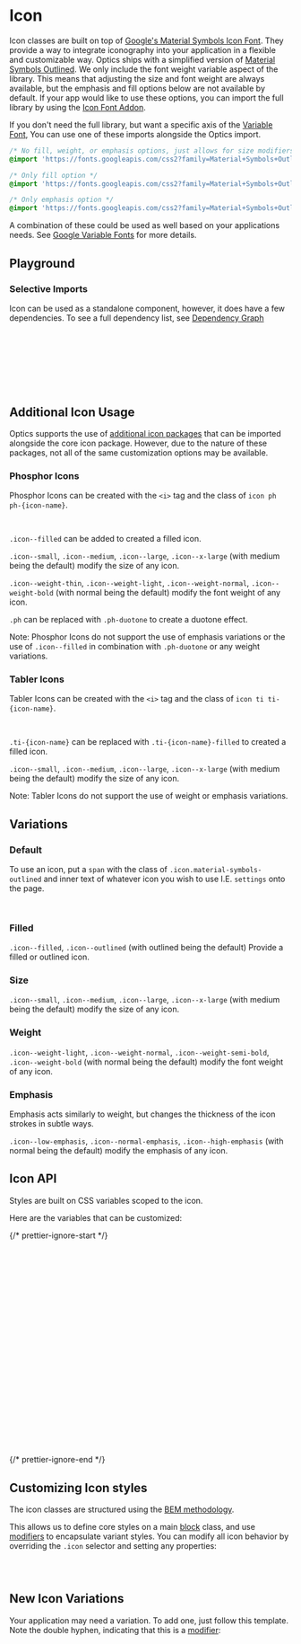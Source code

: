 

<Meta of={IconStories} />

# Icon

<div
  dangerouslySetInnerHTML={{
    __html: createSourceCodeLink({ link: 'components/icon.css' }).outerHTML,
  }}
></div>

Icon classes are built on top of [Google's Material Symbols Icon Font](https://fonts.google.com/icons). They provide a way to integrate iconography into your application in a flexible and customizable way.
Optics ships with a simplified version of [Material Symbols Outlined](https://fonts.google.com/icons?icon.style=Outlined). We only include the font weight variable aspect of the library.
This means that adjusting the size and font weight are always available, but the emphasis and fill options below are not available by default. If your app would like to use these options, you can import the full library by using the [Icon Font Addon](?path=/docs/overview-addons--docs#icon-fonts).

If you don't need the full library, but want a specific axis of the [Variable Font](?path=/docs/tokens-typography-font-family--docs#variable-fonts), You can use one of these imports alongside the Optics import.

```css
/* No fill, weight, or emphasis options, just allows for size modifiers */
@import 'https://fonts.googleapis.com/css2?family=Material+Symbols+Outlined&display=block';

/* Only fill option */
@import 'https://fonts.googleapis.com/css2?family=Material+Symbols+Outlined:FILL@0..1&display=block';

/* Only emphasis option */
@import 'https://fonts.googleapis.com/css2?family=Material+Symbols+Outlined:opsz,GRAD@20..48,-50..200&display=block';
```

A combination of these could be used as well based on your applications needs. See [Google Variable Fonts](https://developers.google.com/fonts/docs/material_symbols#variable_font_with_google_fonts) for more details.

## Playground

<Canvas of={IconStories.Default} />
<Controls of={IconStories.Default} />

### Selective Imports

Icon can be used as a standalone component, however, it does have a few dependencies. To see a full dependency list, see [Dependency Graph](?path=/docs/overview-selective-imports--docs#dependencies)

```css
/* Depends on */
@import '@rolemodel/optics/dist/css/core/fonts'; /* (specifically core/fonts/icon_fonts) */
@import '@rolemodel/optics/dist/css/core/tokens';
@import '@rolemodel/optics/dist/css/core/base';

/* Component */
@import '@rolemodel/optics/dist/css/components/icon';
```

## Additional Icon Usage

Optics supports the use of [additional icon packages](?path=/docs/overview-addons--docs) that can be imported alongside the core icon package. However, due to the nature of these packages, not all of the same customization options may be available.

### Phosphor Icons

Phosphor Icons can be created with the `<i>` tag and the class of `icon ph ph-{icon-name}`.

```html
<i class="icon ph ph-smiley"></i>
```

`.icon--filled` can be added to created a filled icon.

`.icon--small`, `.icon--medium`, `.icon--large`, `.icon--x-large` (with medium being the default) modify the size of any icon.

`.icon--weight-thin`, `.icon--weight-light`, `.icon--weight-normal`, `.icon--weight-bold` (with normal being the default) modify the font weight of any icon.

`.ph` can be replaced with `.ph-duotone` to create a duotone effect.

Note: Phosphor Icons do not support the use of emphasis variations or the use of `.icon--filled` in combination with `.ph-duotone` or any weight variations.

### Tabler Icons

Tabler Icons can be created with the `<i>` tag and the class of `icon ti ti-{icon-name}`.

```html
<i class="icon ti ti-settings"></i>
```

`.ti-{icon-name}` can be replaced with `.ti-{icon-name}-filled` to created a filled icon.

`.icon--small`, `.icon--medium`, `.icon--large`, `.icon--x-large` (with medium being the default) modify the size of any icon.

Note: Tabler Icons do not support the use of weight or emphasis variations.

## Variations

### Default

To use an icon, put a `span` with the class of `.icon.material-symbols-outlined` and inner text of whatever icon you wish to use I.E. `settings` onto the page.

```html
<span class="icon material-symbols-outlined">settings</span>
```

<Canvas of={IconStories.Default} />

### Filled

`.icon--filled`, `.icon--outlined` (with outlined being the default) Provide a filled or outlined icon.

<Canvas of={IconStories.Filled} />

### Size

`.icon--small`, `.icon--medium`, `.icon--large`, `.icon--x-large` (with medium being the default) modify the size of any icon.

<Canvas of={IconStories.Large} />

### Weight

`.icon--weight-light`, `.icon--weight-normal`, `.icon--weight-semi-bold`, `.icon--weight-bold` (with normal being the default) modify the font weight of any icon.

<Canvas of={IconStories.Bold} />

### Emphasis

Emphasis acts similarly to weight, but changes the thickness of the icon strokes in subtle ways.

`.icon--low-emphasis`, `.icon--normal-emphasis`, `.icon--high-emphasis` (with normal being the default) modify the emphasis of any icon.

<Canvas of={IconStories.Emphasis} />

## Icon API

Styles are built on CSS variables scoped to the icon.

Here are the variables that can be customized:

{/* prettier-ignore-start */}
```css
/* Weight */
--_op-icon-weight-light
--_op-icon-weight-normal
--_op-icon-weight-semi-bold
--_op-icon-weight-bold

/* Fill */
--_op-icon-fill-outlined
--_op-icon-fill-filled

/* Emphasis */
--_op-icon-emphasis-low
--_op-icon-emphasis-normal
--_op-icon-emphasis-high

/* Size */
--_op-icon-font-size-small
--_op-icon-font-size-medium
--_op-icon-font-size-large
--_op-icon-font-size-x-large
--_op-icon-optical-size-small
--_op-icon-optical-size-medium
--_op-icon-optical-size-large
--_op-icon-optical-size-x-large
```
{/* prettier-ignore-end */}

## Customizing Icon styles

<div
  dangerouslySetInnerHTML={{
    __html: createAlert({
      title: 'Important!',
      description: 'These patterns represent how to customize the style of the icon for your project.',
    }).outerHTML,
  }}
></div>

The icon classes are structured using the [BEM methodology](https://getbem.com/naming).

This allows us to define core styles on a main [block](https://getbem.com/naming/#block) class, and use [modifiers](https://getbem.com/naming/#modifier) to encapsulate variant styles. You can modify all icon behavior by overriding the `.icon` selector and setting any properties:

```css
.icon {
}
```

## New Icon Variations

<div
  dangerouslySetInnerHTML={{
    __html: createAlert({
      title: 'Important!',
      description: 'These patterns represent how to create new variations of the icon for your project.',
    }).outerHTML,
  }}
></div>

Your application may need a variation. To add one, just follow this template. Note the double hyphen, indicating that this is a [modifier](https://getbem.com/naming/#modifier):

```css
.icon {
  &.icon--{name} {
    --_op-icon-font-size-small: var(--op-font-small);
  }
}
```
